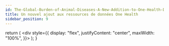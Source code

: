 ```yaml
---
id: The-Global-Burden-of-Animal-Diseases-A-New-Addition-to-One-Health-Data-Resources
title: Un nouvel ajout aux ressources de données One Health
sidebar_position: 9
---
```



  return (
    <div style={{
        display: "flex",
        justifyContent: "center",
        maxWidth: "100%",
      }}>
      <ReactPlayer url='https://www.youtube.com/watch?v=auuulEirJDM' />
    </div>
  );
}
